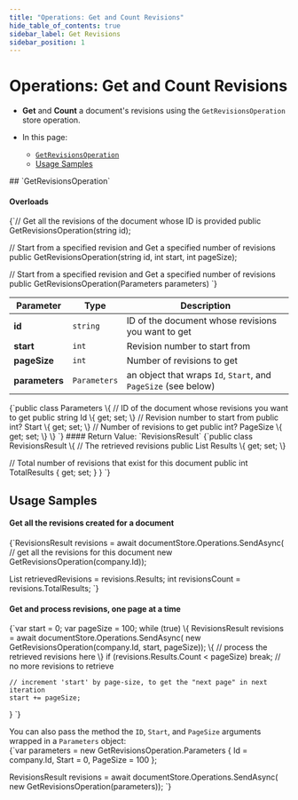 ```yaml
---
title: "Operations: Get and Count Revisions"
hide_table_of_contents: true
sidebar_label: Get Revisions
sidebar_position: 1
---
```



# Operations: Get and Count Revisions
<Admonition type="note" title="Note">

* **Get** and **Count** a document's revisions using the `GetRevisionsOperation` store operation.  

* In this page:  
  * [`GetRevisionsOperation`](../../../client-api/operations/revisions/get-revisions.mdx#getrevisionsoperation)  
  * [Usage Samples](../../../client-api/operations/revisions/get-revisions.mdx#usage-samples)  

</Admonition>
## `GetRevisionsOperation`


#### Overloads

<TabItem value="csharp" label="csharp">
<CodeBlock language="csharp">
{`// Get all the revisions of the document whose ID is provided
public GetRevisionsOperation(string id);

// Start from a specified revision and Get a specified number of revisions
public GetRevisionsOperation(string id, int start, int pageSize);

// Start from a specified revision and Get a specified number of revisions
public GetRevisionsOperation(Parameters parameters)
`}
</CodeBlock>
</TabItem>

| Parameter | Type | Description |
| - | - | - |
| **id** | `string` | ID of the document whose revisions you want to get |
| **start** | `int` | Revision number to start from |
| **pageSize** | `int` | Number of revisions to get |
| **parameters** | `Parameters` | an object that wraps `Id`, `Start`, and `PageSize` (see below) |

<TabItem value="csharp" label="csharp">
<CodeBlock language="csharp">
{`public class Parameters
\{
    // ID of the document whose revisions you want to get
    public string Id \{ get; set; \}
    // Revision number to start from
    public int? Start \{ get; set; \}
    // Number of revisions to get
    public int? PageSize \{ get; set; \}
\}
`}
</CodeBlock>
</TabItem>
#### Return Value: `RevisionsResult<T>`

<TabItem value="csharp" label="csharp">
<CodeBlock language="csharp">
{`public class RevisionsResult<T>
\{
  // The retrieved revisions
  public List<T> Results \{ get; set; \}

  // Total number of revisions that exist for this document
  public int TotalResults \{ get; set; \}
\}
`}
</CodeBlock>
</TabItem>



## Usage Samples

#### Get all the revisions created for a document  
<TabItem value="getAllRevisions" label="getAllRevisions">
<CodeBlock language="csharp">
{`RevisionsResult<Company> revisions = await documentStore.Operations.SendAsync(
        // get all the revisions for this document
        new GetRevisionsOperation<Company>(company.Id));

List<Company> retrievedRevisions = revisions.Results;
int revisionsCount = revisions.TotalResults;
`}
</CodeBlock>
</TabItem>
#### Get and process revisions, one page at a time
<TabItem value="getRevisionsWithPaging" label="getRevisionsWithPaging">
<CodeBlock language="csharp">
{`var start = 0;
var pageSize = 100;
while (true)
\{
    RevisionsResult<Company> revisions = await documentStore.Operations.SendAsync(
        new GetRevisionsOperation<Company>(company.Id, start, pageSize));
    \{
        // process the retrieved revisions here
    \}
    if (revisions.Results.Count < pageSize)
        break; // no more revisions to retrieve

    // increment 'start' by page-size, to get the "next page" in next iteration
    start += pageSize;
\}
`}
</CodeBlock>
</TabItem>

You can also pass the method the `ID`, `Start`, and `PageSize` arguments 
wrapped in a `Parameters` object:  
<TabItem value="getRevisionsWithPaging_wrappedObject" label="getRevisionsWithPaging_wrappedObject">
<CodeBlock language="csharp">
{`var parameters = new GetRevisionsOperation<Company>.Parameters
\{
    Id = company.Id,
    Start = 0,
    PageSize = 100
\};

RevisionsResult<Company> revisions = await documentStore.Operations.SendAsync(
    new GetRevisionsOperation<Company>(parameters));
`}
</CodeBlock>
</TabItem>



